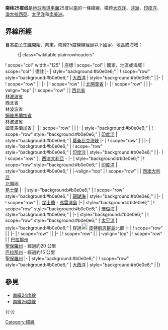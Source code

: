 {{Location map-line|lat=-25}}
{{kml}}
'''南纬25度线'''是[[地球|地球]][[赤道|赤道平面]]25度以[[南|南]]的一條緯線，橫跨[[大西洋|大西洋]]、[[非洲|非洲]]、[[印度洋|印度洋]]、[[澳大拉西亞|澳大拉西亞]]、[[太平洋|太平洋]]和[[南美洲|南美洲]]。

== 界線所經 ==
自[[本初子午線|本初子午線]]開始、向東，南緯25度線線經過以下國家、地區或海域：

:{| class="wikitable plainrowheaders"
! scope="col" width="125" | 座標
! scope="col" | 國家、地區或海域
! scope="col" | 備註
|-
| style="background:#b0e0e6;" | {{Coord|25|0|S|0|0|E|type:landmark|name=本初子午線}}
! scope="row" style="background:#b0e0e6;" | [[大西洋|大西洋]]
| style="background:#b0e0e6;" |
|-
| {{Coord|25|0|S|14|50|E|type:country|name=納米比亞}}
! scope="row" | {{NAM}}
|
|-
| {{Coord|25|0|S|20|0|E|type:country|name=南非}}
! scope="row" | {{ZAF}}
| [[北開普省|北開普省]]
|-
| {{Coord|25|0|S|20|20|E|type:country|name=博茨瓦納}}
! scope="row" | {{BWA}}
|
|-valign="top"
| {{Coord|25|0|S|25|50|E|type:country|name=南非}}
! scope="row" | {{ZAF}}
| [[西北省_(南非)|西北省]]<br/> [[林波波省|林波波省]]<br/> 西北省<br/> 林波波省<br/> [[姆普馬蘭加省|姆普馬蘭加省]]<br/> 林波波省<br/> 姆普馬蘭加省
|-
| {{Coord|25|0|S|32|2|E|type:country|name=莫桑比克}}
! scope="row" | {{MOZ}}
|
|-
| style="background:#b0e0e6;" | {{Coord|25|0|S|34|4|E|type:waterbody|name=印度洋}}
! scope="row" style="background:#b0e0e6;" | [[印度洋|印度洋]]
| style="background:#b0e0e6;" | [[莫桑比克海峽|莫桑比克海峽]]
|-
| {{Coord|25|0|S|44|2|E|type:country|name=馬達加斯加}}
! scope="row" | {{MDG}}
|
|-
| style="background:#b0e0e6;" | {{Coord|25|0|S|47|0|E|type:waterbody|name=印度洋}}
! scope="row" style="background:#b0e0e6;" | [[印度洋|印度洋]]
| style="background:#b0e0e6;" |
|-
| {{Coord|25|0|S|113|7|E|type:country|name=Australia}}
! scope="row" | {{AUS}}
| [[西澳大利亞|西澳大利亞]] - {{link-en|多爾島|Dorre Island|多爾島 (澳大利亞)}}
|-
| style="background:#b0e0e6;" | {{Coord|25|0|S|113|7|E|type:waterbody|name=Indian Ocean}}
! scope="row" style="background:#b0e0e6;" | [[印度洋|印度洋]]
| style="background:#b0e0e6;" | {{link-en|格奧格拉弗海峽|Geographe Channel}}
|-valign="top"
| {{Coord|25|0|S|113|39|E|type:country|name=Australia}}
! scope="row" | {{AUS}}
| [[西澳大利亞|西澳大利亞]]<br/> [[北領地|北領地]]<br/> [[昆士蘭|昆士蘭]]
|-
| style="background:#b0e0e6;" | {{Coord|25|0|S|152|30|E|type:waterbody|name=Coral Sea}}
! scope="row" style="background:#b0e0e6;" | [[珊瑚海|珊瑚海]]
| style="background:#b0e0e6;" |
|-
| {{Coord|25|0|S|153|13|E|type:country|name=Australia}}
! scope="row" | {{AUS}}
| [[昆士蘭|昆士蘭]] - [[弗雷澤島|弗雷澤島]]
|-
| style="background:#b0e0e6;" | {{Coord|25|0|S|153|21|E|type:waterbody|name=Coral Sea}}
! scope="row" style="background:#b0e0e6;" | [[珊瑚海|珊瑚海]]
| style="background:#b0e0e6;" |
|-
| style="background:#b0e0e6;" | {{Coord|25|0|S|164|55|E|type:waterbody|name=Pacific Ocean}}
! scope="row" style="background:#b0e0e6;" | [[太平洋|太平洋]]
| style="background:#b0e0e6;" | 穿過[[Image:Flag_of_the_Pitcairn_Islands.svg|20px]] [[皮特凱恩群島|皮特凱恩群島]]北部
|-
| {{Coord|25|0|S|70|28|W|type:country|name=Chile}}
! scope="row" | {{CHL}}
|
|-
| {{Coord|25|0|S|68|24|W|type:country|name=Argentina}}
! scope="row" | {{ARG}}
|
|-
| {{Coord|25|0|S|58|8|W|type:country|name=Paraguay}}
! scope="row" | {{PRY}}
|
|-valign="top"
| {{Coord|25|0|S|54|27|W|type:country|name=Brazil}}
! scope="row" | {{BRA}}
| [[巴拉那州|巴拉那州]]<br/> [[聖保羅州|聖保羅州]] - 經過約20 公里<br/> [[巴拉那州|巴拉那州]] - 經過約15 公里<br/> [[聖保羅州|聖保羅州]]
|-
| style="background:#b0e0e6;" | {{Coord|25|0|S|47|52|W|type:waterbody|name=Atlantic Ocean}}
! scope="row" style="background:#b0e0e6;" | [[大西洋|大西洋]]
| style="background:#b0e0e6;" |
|}

== 參見 ==
*[[南緯24度線|南緯24度線]]
*[[南緯26度線|南緯26度線]]
{{-}}
{{geographical coordinates|state=collapsed}}

[[Category:緯線|Category:緯線]]